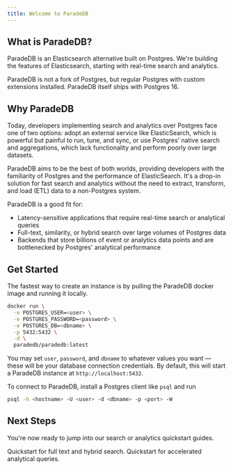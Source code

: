 ```yaml
---
title: Welcome to ParadeDB
---
```


## What is ParadeDB?

ParadeDB is an Elasticsearch alternative built on Postgres. We're building the features of Elasticsearch,
starting with real-time search and analytics.

ParadeDB is not a fork of Postgres, but regular Postgres with custom extensions installed. ParadeDB itself
ships with Postgres 16.

## Why ParadeDB

Today, developers implementing search and analytics over Postgres face one of two options: adopt an external
service like ElasticSearch, which is powerful but painful to run, tune, and sync, or use Postgres’ native
search and aggregations, which lack functionality and perform poorly over large datasets.

ParadeDB aims to be the best of both worlds, providing developers with the familiarity of Postgres and the
performance of ElasticSearch. It's a drop-in solution for fast search and analytics without the need to
extract, transform, and load (ETL) data to a non-Postgres system.

ParadeDB is a good fit for:

- Latency-sensitive applications that require real-time search or analytical queries
- Full-text, similarity, or hybrid search over large volumes of Postgres data
- Backends that store billions of event or analytics data points and are bottlenecked by Postgres' analytical performance

## Get Started

The fastest way to create an instance is by pulling the ParadeDB docker image and running it locally.

```bash
docker run \
  -e POSTGRES_USER=<user> \
  -e POSTGRES_PASSWORD=<password> \
  -e POSTGRES_DB=<dbname> \
  -p 5432:5432 \
  -d \
  paradedb/paradedb:latest
```

You may set `user`, `password`, and `dbname` to whatever values you want — these will be your database
connection credentials. By default, this will start a ParadeDB instance at `http://localhost:5432`.

To connect to ParadeDB, install a Postgres client like `psql` and run

```bash
psql -h <hostname> -U <user> -d <dbname> -p <port> -W
```

## Next Steps

You're now ready to jump into our search or analytics quickstart guides.

<CardGroup cols={2}>
  <Card title="Search" icon="magnifying-glass" href="/search/quickstart">
    Quickstart for full text and hybrid search.
  </Card>
  <Card title="Analytics" icon="chart-column" href="/analytics/quickstart">
    Quickstart for accelerated analytical queries.
  </Card>
</CardGroup>
